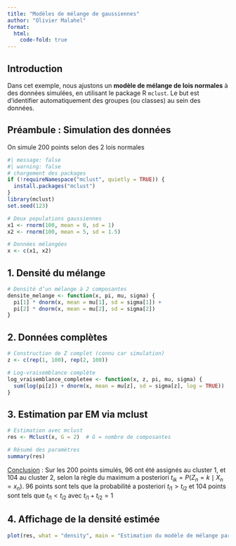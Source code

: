 ```yaml
---
title: "Modèles de mélange de gaussiennes"
author: "Olivier Malahel"
format: 
  html:
    code-fold: true
---
```


## Introduction

Dans cet exemple, nous ajustons un **modèle de mélange de lois normales** à des données simulées, en utilisant le package R `mclust`. Le but est d’identifier automatiquement des groupes (ou classes) au sein des données.

## Préambule : Simulation des données 

On simule 200 points selon des 2 lois normales

```r
#| message: false
#| warning: false
# chargement des packages
if (!requireNamespace("mclust", quietly = TRUE)) {
  install.packages("mclust")
}
library(mclust)
set.seed(123)

# Deux populations gaussiennes
x1 <- rnorm(100, mean = 0, sd = 1)
x2 <- rnorm(100, mean = 5, sd = 1.5)

# Données mélangées
x <- c(x1, x2)
```

## 1. Densité du mélange
```r

# Densité d’un mélange à 2 composantes
densite_melange <- function(x, pi, mu, sigma) {
  pi[1] * dnorm(x, mean = mu[1], sd = sigma[1]) +
  pi[2] * dnorm(x, mean = mu[2], sd = sigma[2])
}
```

## 2. Données complètes
```r
# Construction de Z complet (connu car simulation)
z <- c(rep(1, 100), rep(2, 100))

# Log-vraisemblance complète
log_vraisemblance_completee <- function(x, z, pi, mu, sigma) {
  sum(log(pi[z]) + dnorm(x, mean = mu[z], sd = sigma[z], log = TRUE))
}

```

## 3. Estimation par EM via mclust

```r
# Estimation avec mclust
res <- Mclust(x, G = 2)  # G = nombre de composantes

# Résumé des paramètres
summary(res)
```

<u>Conclusion</u> : Sur les 200 points simulés, 96 ont été assignés au cluster 1, et 104 au cluster 2, selon la règle du maximum a posteriori $t_{ik} = P(Z_n = k \mid X_n = x_n)$. 96 points sont tels que la probabilité a posteriori $t_{i1} > t_{i2}$ et 104 points sont tels que $t_{i1} < t_{i2}$ avec $t_{i1} + t_{i2} = 1$

## 4. Affichage de la densité estimée

```r
plot(res, what = "density", main = "Estimation du modèle de mélange par EM")
```

